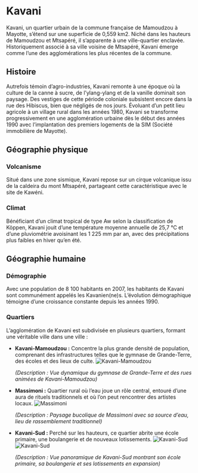 # Kavani

Kavani, un quartier urbain de la commune française de Mamoudzou à Mayotte, s'étend sur une superficie de 0,559 km2. Niché dans les hauteurs de Mamoudzou et Mtsapéré, il s'apparente à une ville-quartier enclavée. Historiquement associé à sa ville voisine de Mtsapéré, Kavani émerge comme l'une des agglomérations les plus récentes de la commune.

## Histoire
Autrefois témoin d'agro-industries, Kavani remonte à une époque où la culture de la canne à sucre, de l'ylang-ylang et de la vanille dominait son paysage. Des vestiges de cette période coloniale subsistent encore dans la rue des Hibiscus, bien que négligés de nos jours. Évoluant d'un petit lieu agricole à un village rural dans les années 1980, Kavani se transforme progressivement en une agglomération urbaine dès le début des années 1990 avec l'implantation des premiers logements de la SIM (Société immobilière de Mayotte).

## Géographie physique
### Volcanisme
Situé dans une zone sismique, Kavani repose sur un cirque volcanique issu de la caldeira du mont Mtsapéré, partageant cette caractéristique avec le site de Kawéni.

### Climat
Bénéficiant d'un climat tropical de type Aw selon la classification de Köppen, Kavani jouit d'une température moyenne annuelle de 25,7 °C et d'une pluviométrie avoisinant les 1 225 mm par an, avec des précipitations plus faibles en hiver qu'en été.

## Géographie humaine
### Démographie
Avec une population de 8 100 habitants en 2007, les habitants de Kavani sont communément appelés les Kavanien(ne)s. L'évolution démographique témoigne d'une croissance constante depuis les années 1990.

### Quartiers
L'agglomération de Kavani est subdivisée en plusieurs quartiers, formant une véritable ville dans une ville :

- **Kavani-Mamoudzou :** Concentre la plus grande densité de population, comprenant des infrastructures telles que le gymnase de Grande-Terre, des écoles et des lieux de culte.
  ![Kavani-Mamoudzou](vue100villas.jpg) 

  *(Description : Vue dynamique du gymnase de Grande-Terre et des rues animées de Kavani-Mamoudzou)*

- **Massimoni :** Quartier rural où l'eau joue un rôle central, entouré d'une aura de rituels traditionnels et où l'on peut rencontrer des artistes locaux.
  ![Massimoni](mass1.jpg) 

  *(Description : Paysage bucolique de Massimoni avec sa source d'eau, lieu de rassemblement traditionnel)*

- **Kavani-Sud :** Perché sur les hauteurs, ce quartier abrite une école primaire, une boulangerie et de nouveaux lotissements.
  ![Kavani-Sud](cavanisud.jpg) 
  ![Kavani-Sud](cavanisud1.jpg) 

  *(Description : Vue panoramique de Kavani-Sud montrant son école primaire, sa boulangerie et ses lotissements en expansion)*

